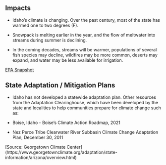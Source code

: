 ## Impacts

- Idaho's climate is changing. Over the past century, most of the state has warmed one to two degrees (F).

- Snowpack is melting earlier in the year, and the flow of meltwater into streams during summer is declining. 

- In the coming decades, streams will be warmer, populations of several fish species may decline, wildfires may be more common, deserts may expand, and water may be less available for irrigation.
    
[EPA Snapshot](https://19january2017snapshot.epa.gov/sites/production/files/2016-09/documents/climate-change-az.pdf)

## State Adaptation / Mitigation Plans

- Idaho has not developed a statewide adaptation plan. Other resources from the Adaptation Clearinghouse, which have been developed by the state and localities to help communities prepare for climate change such as:

- Boise, Idaho - Boise's Climate Action Roadmap, 2021

- Nez Perce Tribe Clearwater River Subbasin Climate Change Adaptation Plan, December 30, 2011

[Source: Georgetown Climate Center] (https://www.georgetownclimate.org/adaptation/state-information/arizona/overview.html)